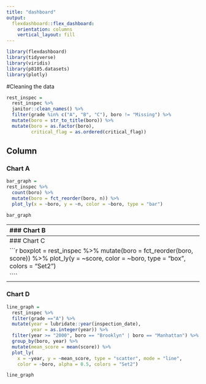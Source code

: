 ```yaml
---
title: "dashboard"
output: 
  flexdashboard::flex_dashboard:
    orientation: columns
    vertical_layout: fill
---
```


```r
library(flexdashboard)
library(tidyverse)
library(viridis)
library(p8105.datasets)
library(plotly)

```



#Cleaning the data 
```r
rest_inspec = 
  rest_inspec %>%
  janitor::clean_names() %>%
  filter(grade %in% c("A", "B", "C"), boro != "Missing") %>% 
  mutate(boro = str_to_title(boro)) %>%
  mutate(boro = as.factor(boro),
         critical_flag = as.ordered(critical_flag))

```

Column {data-width=650}
-----------------------------------------------------------------------

### Chart A

```r
bar_graph =
rest_inspec %>% 
  count(boro) %>% 
  mutate(boro = fct_reorder(boro, n)) %>% 
  plot_ly(x = ~boro, y = ~n, color = ~boro, type = "bar")

bar_graph

```


-----------------------------------------------------------------------
### Chart B

```r
bar_graph_A =
  rest_inspec %>% 
  filter(grade == "A") %>%
  count(boro) %>% 
  mutate(boro = fct_reorder(boro, n)) %>% 
  plot_ly(x = ~boro, y = ~n, color = ~boro, type = "bar")

bar_graph_A

```


-----------------------------------------------------------------------
### Chart C

```r
boxplot = 
  rest_inspec %>%
  mutate(boro = fct_reorder(boro, score)) %>% 
  plot_ly(y = ~score, color = ~boro, type = "box",
          colors = "Set2")


````


-----------------------------------------------------------------------
### Chart D


```r
line_graph =
  rest_inspec %>%
  filter(grade =="A") %>%
  mutate(year = lubridate::year(inspection_date),
         year = as.integer(year)) %>%
  filter(year >= "2000", boro == "Brooklyn" | boro == "Manhattan") %>%
  group_by(boro, year) %>%
  mutate(mean_score = mean(score)) %>%
  plot_ly(
    x = ~year, y = ~mean_score, type = "scatter", mode = "line",
    color = ~boro, alpha = 0.5, colors = "Set2")

line_graph


```










